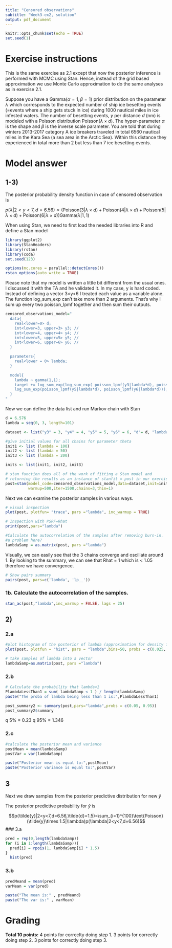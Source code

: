 ```yaml
---
title: "Censored observations"
subtitle: "Week3-ex2, solution"
output: pdf_document
---
```


```r
knitr::opts_chunk$set(echo = TRUE)
set.seed(1)
```

# Exercise instructions

This is the same exercise as 2.1 except that now the posterior inference is performed with MCMC using Stan. Hence, instead of the grid based approximation we use Monte Carlo approximation to do the same analyses as in exercise 2.1.

Suppose you have a $\text{Gamma}(\alpha=1,\beta=1)$ prior distribution on the parameter $\lambda$ which corresponds to the expected number of ship ice besetting events (=events where a ship gets stuck in ice) during 1000 nautical miles in ice infested waters. The number of besetting events, $y$ per distance $d$ (nm) is modeled with a Poisson distribution $\text{Poisson}(\lambda \times d)$.
The hyper-parameter $\alpha$ is the shape and $\beta$ is the inverse scale parameter. You are told that during winters 2013-2017 category A ice breakers traveled in total 6560 nautical miles in the Kara Sea (a sea area in the Arctic Sea). Within this distance they experienced in total more than 2 but less than 7 ice besetting events. 


\begin{itemize}
\item[1)] Implement the model with Stan and sample from the posterior of $\lambda$.
\begin{itemize}
\item[a)] Check for convergence visually and by calculating the PSRF statistics.
\item[b)] Calculate the autocorrelation of the samples.
\end{itemize}
\item[2)] Using the samples of $\lambda$ 
\begin{itemize}
\item[a)] draw the posterior density function of $\lambda$ and 
\item[b)] calculate the posterior probability that $\lambda<1$ and the 5\% and the 95\% quantiles.
\item[c)] calculate the posterior mean and variance of $\lambda$.
\end{itemize}
\item[3)] Draw samples from the posterior predictive distribution for new $\tilde{y}$ for a ship traveling 1500 nm distance and 
\begin{itemize}
\item[a)] draw histogram of samples from the posterior predictive distribution for $\tilde{y}$
\item[b)] Calculate the posterior predictive mean and variance of $\tilde{y}$
\end{itemize}
\end{itemize}


# Model answer

## 1-3)

The posterior probability density function in case of censored observation is 

$p(\lambda|2<y<7,d=6.56) \propto \left(\text{Poisson}(3|\lambda\times d)+\text{Poisson}(4|\lambda\times d)+\text{Poisson}(5|\lambda\times d)+\text{Poisson}(6|\lambda\times d)\right)\text{Gamma}(\lambda|1,1)$

When using Stan, we need to first load the needed libraries into R and define a Stan model

```r
library(ggplot2)
library(StanHeaders)
library(rstan)
library(coda)
set.seed(123)

options(mc.cores = parallel::detectCores())
rstan_options(auto_write = TRUE)
```

Please note that my model is written a little bit different from the usual ones. I discussed it with the TA and he validated it. In my case, y is hard coded. Instead of defining a vector 3<y<6 I treated each value as a variable alone. The function log_sum_exp can't take more than 2 arguments. That's why I sum up every two poisson_lpmf together and then sum their outputs.

```r
censored_observations_model="
  data{
    real<lower=0> d;
    int<lower=3, upper=3> y3; //
    int<lower=4, upper=4> y4; //
    int<lower=5, upper=5> y5; //
    int<lower=6, upper=6> y6; //
  }

  parameters{
    real<lower = 0> lambda;
  }

  model{
    lambda ~ gamma(1,1);
    target += log_sum_exp(log_sum_exp( poisson_lpmf(y3|lambda*d), poisson_lpmf(y4|lambda*d) ), \
    log_sum_exp(poisson_lpmf(y5|lambda*d), poisson_lpmf(y6|lambda*d))); 
  }
"
```


Now we can define the data list and run Markov chain with Stan

```r
d = 6.576
lambda = seq(0, 3, length=101) 

dataset <- list("y3" = 3, "y4" = 4, "y5" = 5, "y6" = 6, "d"= d, "lambda" = lambda)

#give initial values for all chains for parameter theta
init1 <- list (lambda = 100)
init2 <- list (lambda = 50)
init3 <- list (lambda = 200)

inits <- list(init1, init2, init3) 

# stan function does all of the work of fitting a Stan model and 
# returning the results as an instance of stanfit = post in our exercises.
post=stan(model_code=censored_observations_model,data=dataset,init=inits,
          warmup=500,iter=1500,chains=3,thin=1)
```

Next we can examine the posterior samples in various ways.

```r
# visual inspection 
plot(post, plotfun= "trace", pars ="lambda", inc_warmup = TRUE)

# Inspection with PSRF=Rhat
print(post,pars="lambda")

#Calculate the autocorrelation of the samples after removing burn-in.  Is autocorrelation
#a problem here?
lambdaSamp = as.matrix(post, pars ="lambda")

```
Visually, we can easily see that the 3 chains converge and oscillate around 1. 
By looking to the summary, we can see that Rhat = 1 which is < 1.05 therefore we have convergence.
```r
# Show pairs summary
pairs(post, pars=c('lambda', 'lp__'))
```

### 1b. Calculate the autocorrelation of the samples.
```r
stan_ac(post,"lambda",inc_warmup = FALSE, lags = 25)
```

##  2)

### 2.a
```r
#plot histogram of the posterior of lambda (approximation for density function)
plot(post, plotfun = "hist", pars = "lambda",bins=50, probs = c(0.025, 0.975))

# take samples of lambda into a vector
lambdaSamp=as.matrix(post, pars ="lambda")
```

### 2.b
```r
# Calculate the probability that lambda<1
PlambdaLessThan1 = sum( lambdaSamp < 1 ) / length(lambdaSamp)
paste("The proba of lambda being less than 1 is:",PlambdaLessThan1)

post_summary2 <- summary(post,pars="lambda",probs = c(0.05, 0.95))
post_summary2$summary
```
q 5% = 0.23
q 95% = 1.346

### 2.c   
```r

#calculate the posterior mean and variance
postMean = mean(lambdaSamp)
postVar = var(lambdaSamp)

paste("Posterior mean is equal to:",postMean)
paste("Posterior variance is equal to:",postVar)

```

## 3

Next we draw samples from the posterior predictive distribution for new $\tilde{y}$

The posterior predictive probability for $\tilde{y}$ is

$$p(\tilde{y}|2<y<7,d=6.56,\tilde{d}=1.5)=\sum_{i=1}^{100}\text{Poisson}(\tilde{y}\times 1.5|\lambda)p(\lambda|2<y<7,d=6.56)$$
### 3.a
```r
pred = rep(0,length(lambdaSamp))
for (i in 1:length(lambdaSamp)){
  pred[i] = rpois(1, lambdaSamp[i] * 1.5)
}
  hist(pred)
```

### 3.b
```r
predMeand = mean(pred)
varMean = var(pred)

paste("The mean is:" , predMeand)
paste("The var is:" , varMean)

```




# Grading

**Total 10 points:** 4 points for correclty doing step 1. 3 points for correctly doing step 2. 3 points for correctly doing step 3. 


